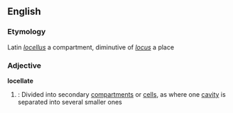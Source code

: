 ==English==
===Etymology===
Latin ''[[locellus]]'' a compartment, diminutive of ''[[locus]]'' a place

===Adjective===
'''locellate'''
#{{botany}}: Divided into secondary [[compartment]]s or [[cell]]s, as where one [[cavity]] is separated into several smaller ones